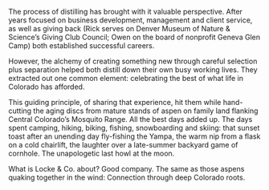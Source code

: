The process of distilling has brought with it valuable perspective. After years focused on business development, management and client service, as well as giving back (Rick serves on Denver Museum of Nature & Science’s Giving Club Council; Owen on the board of nonprofit Geneva Glen Camp) both established successful careers. 

However, the alchemy of creating something new through careful selection plus separation helped both distill down their own busy working lives. They extracted out one common element: celebrating the best of what life in Colorado has afforded.

This guiding principle, of sharing that experience, hit them while hand-cutting the aging discs from mature stands of aspen on family land flanking Central Colorado’s Mosquito Range. All the best days added up. The days spent camping, hiking, biking, fishing, snowboarding and skiing: that sunset toast after an unending day fly-fishing the Yampa, the warm nip from a flask on a cold chairlift, the laughter over a late-summer backyard game of cornhole. The unapologetic last howl at the moon.

What is Locke & Co. about? Good company. The same as those aspens quaking together in the wind: Connection through deep Colorado roots. 







